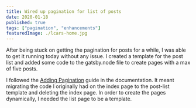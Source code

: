 ```yaml
---
title: Wired up pagination for list of posts
date: 2020-01-18
published: true
tags: ["pagination", "enhancements"]
featuredImage: ./lcars-home.jpg
---
```


After being stuck on getting the pagination for posts for a while, I was able to get it running today without any issue. I created a template for the post list and added some code to the gatsby.node file to create pages with a max of five posts. 

I followed the [Adding Pagination](https://www.gatsbyjs.org/docs/adding-pagination/) guide in the documentation. It meant migrating the code I originally had on the index page to the post-list template and deleting the index page. In order to create the pages dynamically, I needed the list page to be a template.